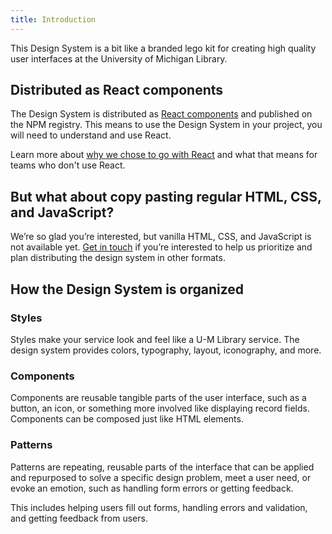 ```yaml
---
title: Introduction
---
```



<Text lede>This Design System is a bit like a branded lego kit for creating high quality user interfaces at the University of Michigan Library.</Text>

## Distributed as React components

The Design System is distributed as [React components](/about/glossary/#react) and published on the NPM registry. This means to use the Design System in your project, you will need to understand and use React.

Learn more about [why we chose to go with React](/why-react) and what that means for teams who don't use React.

## But what about copy pasting regular HTML, CSS, and JavaScript?

We’re so glad you’re interested, but vanilla HTML, CSS, and JavaScript is not available yet. [Get in touch](/about/design-system-team#contact-us) if you’re interested to help us prioritize and plan distributing the design system in other formats.

## How the Design System is organized

### Styles

Styles make your service look and feel like a U-M Library service. The design system provides colors, typography, layout, iconography, and more.

### Components

Components are reusable tangible parts of the user interface, such as a button, an icon, or something more involved like displaying record fields. Components can be composed just like HTML elements.

### Patterns

Patterns are repeating, reusable parts of the interface that can be applied and repurposed to solve a specific design problem, meet a user need, or evoke an emotion, such as handling form errors or getting feedback.

This includes helping users fill out forms, handling errors and validation, and getting feedback from users.
